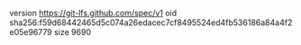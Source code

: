 version https://git-lfs.github.com/spec/v1
oid sha256:f59d68442465d5c074a26edacec7cf8495524ed4fb536186a84a4f2e05e96779
size 9690
